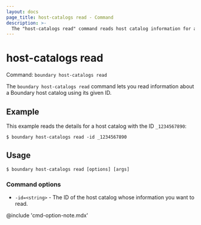 ```yaml
---
layout: docs
page_title: host-catalogs read - Command
description: >-
  The "host-catalogs read" command reads host catalog information for a host catalog with a given ID.
---
```


# host-catalogs read

Command: `boundary host-catalogs read`

The `boundary host-catalogs read` command lets you read information about a Boundary host catalog using its given ID.

## Example

This example reads the details for a host catalog with the ID `_1234567890`:

```shell-session
$ boundary host-catalogs read -id _1234567890
```

## Usage

<CodeBlockConfig hideClipboard>

```shell-session
$ boundary host-catalogs read [options] [args]
```

</CodeBlockConfig>

### Command options

- `-id=<string>` - The ID of the host catalog whose information you want to read.

@include 'cmd-option-note.mdx'
